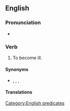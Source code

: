 ==English==

===Pronunciation===
* {{audio|en|en-au-be taken ill.ogg|Audio (AU)}}

===Verb===
{{en-verb|be<is,being,was,been> taken ill}}

# {{lb|en|idiomatic}} To become ill.

====Synonyms====
* {{sense|to become ill}} {{l|en|fall ill}}, {{l|en|take ill}}, {{l|en|take sick}}, {{l|en|be taken bad}}

====Translations====
{{trans-see|to become ill|take sick}}

[[Category:English predicates]]